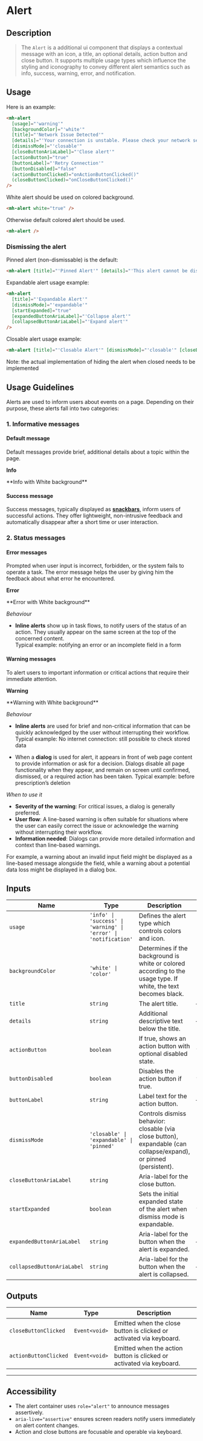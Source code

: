 
<Meta title="Additional UI Components/Alert" />

# Alert

## Description

> The `Alert` is a additional ui component that displays a contextual message with an icon, a title, an optional details, action button and close button.
> It supports multiple usage types which influence the styling and iconography to convey different alert semantics such as info, success, warning, error, and notification.

## Usage

Here is an example:

```html
<mh-alert
  [usage]="'warning'"
  [backgroundColor]="'white'"
  [title]="'Network Issue Detected'"
  [details]="'Your connection is unstable. Please check your network settings.'"
  [dismissMode]="'closable'"
  [closeButtonAriaLabel]="'Close alert'"
  [actionButton]="true"
  [buttonLabel]="'Retry Connection'"
  [buttonDisabled]="false"
  (actionButtonClicked)="onActionButtonClicked()"
  (closeButtonClicked)="onCloseButtonClicked()"
/>
```

White alert should be used on colored background.

```html
<mh-alert white="true" />
```

Otherwise default colored alert should be used.

```html
<mh-alert />
```

### Dismissing the alert

Pinned alert (non-dismissable) is the default:

```html
<mh-alert [title]="'Pinned Alert'" [details]="'This alert cannot be dismissed.'" />
```

Expandable alert usage example:

```html
<mh-alert
  [title]="'Expandable Alert'"
  [dismissMode]="'expandable'"
  [startExpanded]="true"
  [expandedButtonAriaLabel]="'Collapse alert'"
  [collapsedButtonAriaLabel]="'Expand alert'"
/>
```

Closable alert usage example:

```html
<mh-alert [title]="'Closable Alert'" [dismissMode]="'closable'" [closeButtonAriaLabel]="'Close alert'" />
```

Note: the actual implementation of hiding the alert when closed needs to be implemented

## Usage Guidelines

Alerts are used to inform users about events on a page. Depending on their purpose, these alerts fall into two categories:

### 1. Informative messages

#### Default message

Default messages provide brief, additional details about a topic within the page.

**Info**

<Canvas of={AlertStories.Info} sourceState="none" />
**Info with White background**
<Canvas of={AlertStories.InfoWhiteBackground} sourceState="none" />

#### Success message

Success messages, typically displayed as <a href="/?path=/docs/angular-components-snackbar--docs">**snackbars**</a>,
inform users of successful actions. They offer lightweight, non-intrusive feedback and automatically disappear after a short time or user interaction.

### 2. Status messages

#### Error messages

Prompted when user input is incorrect, forbidden, or the system fails to operate a task. The error message helps the user by giving him the feedback about what error he encountered.

**Error**

<Canvas of={AlertStories.Error} sourceState="none" />
**Error with White background**
<Canvas of={AlertStories.ErrorWhiteBackground} sourceState="none" />

_Behaviour_

- **Inline alerts** show up in task flows, to notify users of the status of an action. They usually appear on the same screen at the top of the concerned content.<br />
  Typical example: notifying an error or an incomplete field in a form

#### Warning messages

To alert users to important information or critical actions that require their immediate attention.

**Warning**

<Canvas of={AlertStories.Warning} sourceState="none" />
**Warning with White background**
<Canvas of={AlertStories.WarningWhiteBackground} sourceState="none" />

_Behaviour_

- **Inline alerts** are used for brief and non-critical information that can be quickly acknowledged by the user without interrupting their workflow.<br />
  Typical example: No internet connection: still possible to check stored data

- When a **dialog** is used for alert, it appears in front of web page content to provide information or ask for a decision. Dialogs disable all page functionality when they appear, and remain on screen until confirmed, dismissed, or a required action has been taken.
  Typical example: before prescription’s deletion

_When to use it_

- **Severity of the warning**: For critical issues, a dialog is generally preferred.
- **User flow**: A line-based warning is often suitable for situations where the user can easily correct the issue or acknowledge the warning without interrupting their workflow.
- **Information needed**: Dialogs can provide more detailed information and context than line-based warnings. <br />

For example, a warning about an invalid input field might be displayed as a line-based message alongside the field, while a warning about a potential data loss might be displayed in a dialog box.

## Inputs

<table>
  <thead>
    <tr>
      <th>Name</th>
      <th>Type</th>
      <th>Description</th>
      <th>Default</th>
      <th>Required</th>
    </tr>
  </thead>
  <tbody>
    <tr>
      <td>
        <code>usage</code>
      </td>
      <td>
        <code>'info' | 'success' | 'warning' | 'error' | 'notification'</code>
      </td>
      <td>Defines the alert type which controls colors and icon.</td>
      <td>
        <code>'info'</code>
      </td>
      <td>Yes</td>
    </tr>
    <tr>
      <td>
        <code>backgroundColor</code>
      </td>
      <td>
        <code>'white' | 'color'</code>
      </td>
      <td>
        Determines if the background is white or colored according to the usage type. If white, the text becomes black.
      </td>
      <td>
        <code>'color'</code>
      </td>
      <td>No</td>
    </tr>
    <tr>
      <td>
        <code>title</code>
      </td>
      <td>
        <code>string</code>
      </td>
      <td>The alert title.</td>
      <td>—</td>
      <td>Yes</td>
    </tr>
    <tr>
      <td>
        <code>details</code>
      </td>
      <td>
        <code>string</code>
      </td>
      <td>Additional descriptive text below the title.</td>
      <td>—</td>
      <td>No</td>
    </tr>
    <tr>
      <td>
        <code>actionButton</code>
      </td>
      <td>
        <code>boolean</code>
      </td>
      <td>If true, shows an action button with optional disabled state.</td>
      <td>
        <code>false</code>
      </td>
      <td>No</td>
    </tr>
    <tr>
      <td>
        <code>buttonDisabled</code>
      </td>
      <td>
        <code>boolean</code>
      </td>
      <td>Disables the action button if true.</td>
      <td>
        <code>false</code>
      </td>
      <td>No</td>
    </tr>
    <tr>
      <td>
        <code>buttonLabel</code>
      </td>
      <td>
        <code>string</code>
      </td>
      <td>Label text for the action button.</td>
      <td>—</td>
      <td>No</td>
    </tr>
    <tr>
      <td>
        <code>dismissMode</code>
      </td>
      <td>
        <code>'closable' | 'expandable' | 'pinned'</code>
      </td>
      <td>
        Controls dismiss behavior: closable (via close button), expandable (can collapse/expand), or pinned
        (persistent).
      </td>
      <td>
        <code>'pinned'</code>
      </td>
      <td>No</td>
    </tr>
    <tr>
      <td>
        <code>closeButtonAriaLabel</code>
      </td>
      <td>
        <code>string</code>
      </td>
      <td>Aria-label for the close button.</td>
      <td>
        <code>""</code>
      </td>
      <td>No</td>
    </tr>
    <tr>
      <td>
        <code>startExpanded</code>
      </td>
      <td>
        <code>boolean</code>
      </td>
      <td>Sets the initial expanded state of the alert when dismiss mode is expandable.</td>
      <td>
        <code>false</code>
      </td>
      <td>No</td>
    </tr>
    <tr>
      <td>
        <code>expandedButtonAriaLabel</code>
      </td>
      <td>
        <code>string</code>
      </td>
      <td>Aria-label for the button when the alert is expanded.</td>
      <td>—</td>
      <td>No</td>
    </tr>
    <tr>
      <td>
        <code>collapsedButtonAriaLabel</code>
      </td>
      <td>
        <code>string</code>
      </td>
      <td>Aria-label for the button when the alert is collapsed.</td>
      <td>—</td>
      <td>No</td>
    </tr>
  </tbody>
</table>

## Outputs

<table>
  <thead>
    <tr>
      <th>Name</th>
      <th>Type</th>
      <th>Description</th>
    </tr>
  </thead>
  <tbody>
    <tr>
      <td>
        <code>closeButtonClicked</code>
      </td>
      <td>
        <code>Event&lt;void&gt;</code>
      </td>
      <td>Emitted when the close button is clicked or activated via keyboard.</td>
    </tr>
    <tr>
      <td>
        <code>actionButtonClicked</code>
      </td>
      <td>
        <code>Event&lt;void&gt;</code>
      </td>
      <td>Emitted when the action button is clicked or activated via keyboard.</td>
    </tr>
  </tbody>
</table>

---

## Accessibility

- The alert container uses `role="alert"` to announce messages assertively.
- `aria-live="assertive"` ensures screen readers notify users immediately on alert content changes.
- Action and close buttons are focusable and operable via keyboard.
